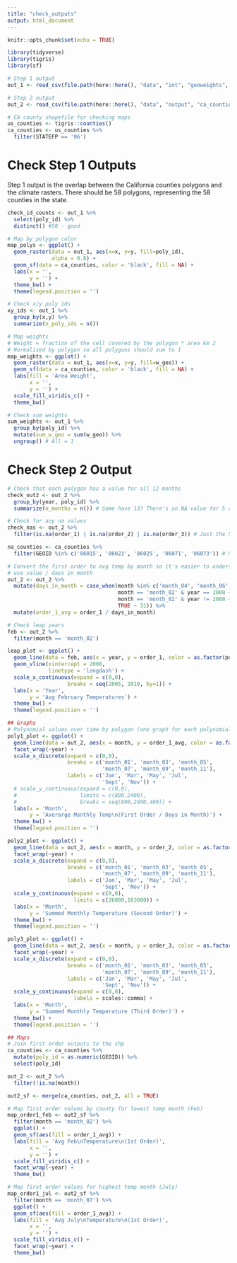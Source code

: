 ```yaml
---
title: "check_outputs"
output: html_document
---
```


```r
knitr::opts_chunk$set(echo = TRUE)

library(tidyverse)
library(tigris)
library(sf)

# Step 1 output
out_1 <- read_csv(file.path(here::here(), "data", "int", "geoweights", "ca_counties_era5.csv"))

# Step 2 output
out_2 <- read_csv(file.path(here::here(), "data", "output", "ca_counties_era5_temp_2005_2010_polynomial_3.csv"))

# CA county shapefile for checking maps
us_counties <- tigris::counties()
ca_counties <- us_counties %>% 
  filter(STATEFP == '06')
```


# Check Step 1 Outputs

Step 1 output is the overlap between the California counties polygons and the climate rasters. There should be 58 polygons, representing the 58 counties in the state. 

```r
check_id_counts <- out_1 %>% 
  select(poly_id) %>% 
  distinct() #58 - good 

# Map by polygon color 
map_polys <- ggplot() + 
  geom_raster(data = out_1, aes(x=x, y=y, fill=poly_id),
              alpha = 0.8) +
  geom_sf(data = ca_counties, color = 'black', fill = NA) + 
  labs(x = '',
       y = '') + 
  theme_bw() + 
  theme(legend.position = '')

# Check x/y poly ids 
xy_ids <- out_1 %>% 
  group_by(x,y) %>% 
  summarize(n_poly_ids = n())

# Map weights 
# Weight = fraction of the cell covered by the polygon * area km 2
# Normalized by polygon so all polygons should sum to 1
map_weights <- ggplot() + 
  geom_raster(data = out_1, aes(x=x, y=y, fill=w_geo)) +
  geom_sf(data = ca_counties, color = 'black', fill = NA) + 
  labs(fill = 'Area Weight',
       x = '',
       y = '') + 
  scale_fill_viridis_c() + 
  theme_bw() 

# Check sum weights
sum_weights <- out_1 %>% 
  group_by(poly_id) %>% 
  mutate(sum_w_geo = sum(w_geo)) %>% 
  ungroup() # All = 1
```


# Check Step 2 Output

```r
# Check that each polygon has a value for all 12 months 
check_out2 <- out_2 %>% 
  group_by(year, poly_id) %>% 
  summarize(n_months = n()) # Some have 13? There's an NA value for 5 counties on top of the 12 months

# Check for any na values
check_nas <- out_2 %>% 
  filter(is.na(order_1) | is.na(order_2) | is.na(order_3)) # Just the 5 counties in each year (30 total)

na_counties <- ca_counties %>% 
  filter(GEOID %in% c('06015', '06023', '06025', '06071', '06073')) # San Diego, San Bernardino, Humboldt, Del Norte, Imperial 

# Convert the first order to avg temp by month so it's easier to understand the values 
# use value / days in month 
out_2 <- out_2 %>% 
  mutate(days_in_month = case_when(month %in% c('month_04', 'month_06', 'month_09', 'month_11') ~ 30,
                                   month == 'month_02' & year == 2008 ~ 29,
                                   month == 'month_02' & year != 2008 ~ 28, 
                                   TRUE ~ 31)) %>% 
  mutate(order_1_avg = order_1 / days_in_month)

# Check leap years
feb <- out_2 %>% 
  filter(month == 'month_02')

leap_plot <- ggplot() + 
  geom_line(data = feb, aes(x = year, y = order_1, color = as.factor(poly_id), group = poly_id)) + 
  geom_vline(xintercept = 2008,
             linetype = 'longdash') + 
  scale_x_continuous(expand = c(0,0),
                   breaks = seq(2005, 2010, by=1)) + 
  labs(x = 'Year',
       y = 'Avg February Temperatures') + 
  theme_bw() + 
  theme(legend.position = '')

## Graphs 
# Polynomial values over time by polygon (one graph for each polynomial order)
poly1_plot <- ggplot() + 
  geom_line(data = out_2, aes(x = month, y = order_1_avg, color = as.factor(poly_id), group = poly_id)) + 
  facet_wrap(~year) + 
  scale_x_discrete(expand = c(0,0),
                   breaks = c('month_01', 'month_03', 'month_05',
                              'month_07', 'month_09', 'month_11'),
                   labels = c('Jan', 'Mar', 'May', 'Jul',
                              'Sept', 'Nov')) + 
  # scale_y_continuous(expand = c(0,0),
  #                    limits = c(800,2400),
  #                    breaks = seq(800,2400,400)) + 
  labs(x = 'Month',
       y = 'Averarge Monthly Temp\n(First Order / Days in Month)') + 
  theme_bw() + 
  theme(legend.position = '')

poly2_plot <- ggplot() + 
  geom_line(data = out_2, aes(x = month, y = order_2, color = as.factor(poly_id), group = poly_id)) + 
  facet_wrap(~year) + 
  scale_x_discrete(expand = c(0,0),
                   breaks = c('month_01', 'month_03', 'month_05',
                              'month_07', 'month_09', 'month_11'),
                   labels = c('Jan', 'Mar', 'May', 'Jul',
                              'Sept', 'Nov')) + 
  scale_y_continuous(expand = c(0,0),
                     limits = c(26000,163000)) +
  labs(x = 'Month',
       y = 'Summed Monthly Temperature (Second Order)') + 
  theme_bw() + 
  theme(legend.position = '')

poly3_plot <- ggplot() + 
  geom_line(data = out_2, aes(x = month, y = order_3, color = as.factor(poly_id), group = poly_id)) + 
  facet_wrap(~year) + 
  scale_x_discrete(expand = c(0,0),
                   breaks = c('month_01', 'month_03', 'month_05',
                              'month_07', 'month_09', 'month_11'),
                   labels = c('Jan', 'Mar', 'May', 'Jul',
                              'Sept', 'Nov')) + 
  scale_y_continuous(expand = c(0,0),
                     labels = scales::comma) +
  labs(x = 'Month',
       y = 'Summed Monthly Temperature (Third Order)') + 
  theme_bw() + 
  theme(legend.position = '')

## Maps 
# Join first order outputs to the shp 
ca_counties <- ca_counties %>% 
  mutate(poly_id = as.numeric(GEOID)) %>% 
  select(poly_id)

out_2 <- out_2 %>% 
  filter(!is.na(month))

out2_sf <- merge(ca_counties, out_2, all = TRUE)

# Map first order values by county for lowest temp month (Feb) 
map_order1_feb <- out2_sf %>% 
  filter(month == 'month_02') %>% 
  ggplot() + 
  geom_sf(aes(fill = order_1_avg)) + 
  labs(fill = 'Avg Feb\nTemperature\n(1st Order)',
       x = '',
       y = '') + 
  scale_fill_viridis_c() + 
  facet_wrap(~year) + 
  theme_bw() 

# Map first order values for highest temp month (July)
map_order1_jul <- out2_sf %>% 
  filter(month == 'month_07') %>% 
  ggplot() + 
  geom_sf(aes(fill = order_1_avg)) + 
  labs(fill = 'Avg July\nTemperature\n(1st Order)',
       x = '',
       y = '') + 
  scale_fill_viridis_c() + 
  facet_wrap(~year) + 
  theme_bw() 
```

